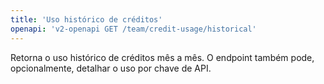 ```yaml
---
title: 'Uso histórico de créditos'
openapi: 'v2-openapi GET /team/credit-usage/historical'
---
```


Retorna o uso histórico de créditos mês a mês. O endpoint também pode, opcionalmente, detalhar o uso por chave de API.